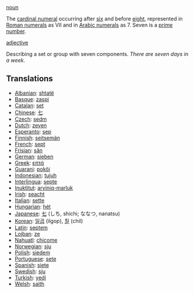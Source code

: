 [[noun]]

The [[cardinal numeral]] occurring after [[six]] and before [[eight]], represented in [[Roman numerals]] as VII and in [[Arabic numerals]] as 7. Seven is a [[prime number]].

[[adjective]]

Describing a set or group with seven components. ''There are seven days in a week.''

==Translations==
*[[Albanian]]: [[shtatë]]
*[[Basque]]: [[zaspi]]
*[[Catalan]]: [[set]]
*[[Chinese]]: [[七]]
*[[Czech]]: [[sedm]]
*[[Dutch]]: [[zeven]]
*[[Esperanto]]: [[sep]]
*[[Finnish]]: [[seitsemän]]
*[[French]]: [[sept]]
*[[Frisian]]: [[sân]]
*[[German]]: [[sieben]]
*[[Greek]]: [[επτά]]
*[[Guarani]]: [[pokõi]]
*[[Indonesian]]: [[tujuh]]
*[[Interlingua]]: [[septe]]
*[[Inuktitut]]: [[arviniq-marluk]]
*[[Irish]]: [[seacht]]
*[[Italian]]: [[sette]]
*[[Hungarian]]: [[hét]]
*[[Japanese]]: [[七]] (しち, shichi; ななつ, nanatsu)
*[[Korean]]: [[일곱]] (ilgop), [[칠]] (chil)
*[[Latin]]: [[septem]]
*[[Lojban]]: [[ze]]
*[[Nahuatl]]: [[chicome]]
*[[Norwegian]]: [[sju]]
*[[Polish]]: [[siedem]]
*[[Portuguese]]: [[sete]]
*[[Spanish]]: [[siete]]
*[[Swedish]]: [[sju]]
*[[Turkish]]: [[yedi]]
*[[Welsh]]: [[saith]]
